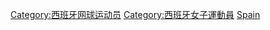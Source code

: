 [[Category:西班牙网球运动员|Category:西班牙网球运动员]]
[[Category:西班牙女子運動員|Category:西班牙女子運動員]]
[[Category:各國女子網球運動員|Spain]]